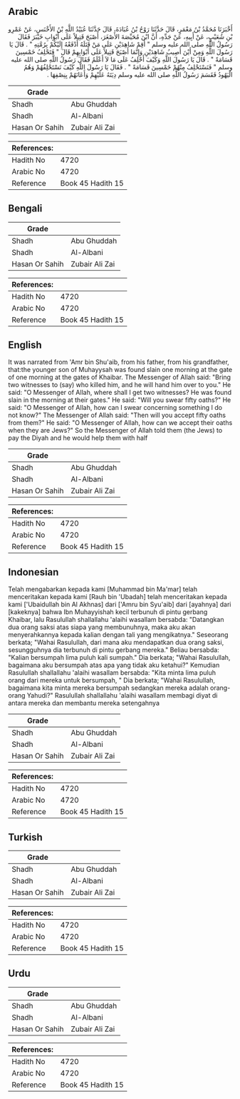 ## Arabic


<div dir="rtl" lang="ar" style={{fontSize:'larger',backgroundColor:'#f8f9fa',padding:20}}>
أَخْبَرَنَا مُحَمَّدُ بْنُ مَعْمَرٍ، قَالَ حَدَّثَنَا رَوْحُ بْنُ عُبَادَةَ، قَالَ حَدَّثَنَا عُبَيْدُ اللَّهِ بْنُ الأَخْنَسِ، عَنْ عَمْرِو بْنِ شُعَيْبٍ، عَنْ أَبِيهِ، عَنْ جَدِّهِ، أَنَّ ابْنَ مُحَيِّصَةَ الأَصْغَرَ، أَصْبَحَ قَتِيلاً عَلَى أَبْوَابِ خَيْبَرَ فَقَالَ رَسُولُ اللَّهِ صلى الله عليه وسلم ‏"‏ أَقِمْ شَاهِدَيْنِ عَلَى مَنْ قَتَلَهُ أَدْفَعْهُ إِلَيْكُمْ بِرُمَّتِهِ ‏"‏ ‏.‏ قَالَ يَا رَسُولَ اللَّهِ وَمِنْ أَيْنَ أُصِيبُ شَاهِدَيْنِ وَإِنَّمَا أَصْبَحَ قَتِيلاً عَلَى أَبْوَابِهِمْ قَالَ ‏"‏ فَتَحْلِفُ خَمْسِينَ قَسَامَةً ‏"‏ ‏.‏ قَالَ يَا رَسُولَ اللَّهِ وَكَيْفَ أَحْلِفُ عَلَى مَا لاَ أَعْلَمُ فَقَالَ رَسُولُ اللَّهِ صلى الله عليه وسلم ‏"‏ فَنَسْتَحْلِفُ مِنْهُمْ خَمْسِينَ قَسَامَةً ‏"‏ ‏.‏ فَقَالَ يَا رَسُولَ اللَّهِ كَيْفَ نَسْتَحْلِفُهُمْ وَهُمُ الْيَهُودُ فَقَسَمَ رَسُولُ اللَّهِ صلى الله عليه وسلم دِيَتَهُ عَلَيْهِمْ وَأَعَانَهُمْ بِنِصْفِهَا ‏.‏
</div>
<div style={{backgroundColor:'#f8f9fa',padding:20, marginBottom: 10}}><table> <thead> <tr> <th>Grade</th> <th></th> </tr> </thead> <tbody> <tr><td>Shadh</td><td>Abu Ghuddah</td></tr><tr><td>Shadh</td><td>Al-Albani</td></tr><tr><td>Hasan Or Sahih</td><td>Zubair Ali Zai</td></tr></tbody></table><table> <thead> <tr> <th>References:</th> <th></th> </tr> </thead> <tbody><tr><td>Hadith No</td><td>4720</td></tr><tr><td>Arabic No</td><td>4720</td></tr><tr><td>Reference</td><td>Book 45 Hadith 15</td></tr></tbody></table></div>

## Bengali


<div dir="ltr" lang="bn" style={{fontSize:'larger',backgroundColor:'#f8f9fa',padding:20}}>

</div>
<div style={{backgroundColor:'#f8f9fa',padding:20, marginBottom: 10}}><table> <thead> <tr> <th>Grade</th> <th></th> </tr> </thead> <tbody> <tr><td>Shadh</td><td>Abu Ghuddah</td></tr><tr><td>Shadh</td><td>Al-Albani</td></tr><tr><td>Hasan Or Sahih</td><td>Zubair Ali Zai</td></tr></tbody></table><table> <thead> <tr> <th>References:</th> <th></th> </tr> </thead> <tbody><tr><td>Hadith No</td><td>4720</td></tr><tr><td>Arabic No</td><td>4720</td></tr><tr><td>Reference</td><td>Book 45 Hadith 15</td></tr></tbody></table></div>

## English


<div dir="ltr" lang="en" style={{fontSize:'larger',backgroundColor:'#f8f9fa',padding:20}}>
It was narrated from 'Amr bin Shu'aib, from his father, from his grandfather, that:the younger son of Muhayysah was found slain one morning at the gate of one morning at the gates of Khaibar. The Messenger of Allah said: "Bring two witnesses to (say) who killed him, and he will hand him over to you." He said: "O Messenger of Allah, where shall I get two witnesses? He was found slain in the morning at their gates." He said: "Will you swear fifty oaths?" He said: "O Messenger of Allah, how can I swear concerning something I do not know?" The Messenger of Allah said: "Then will you accept fifty oaths from them?" He said: "O Messenger of Allah, how can we accept their oaths when they are Jews?" So the Messenger of Allah told them (the Jews) to pay the Diyah and he would help them with half
</div>
<div style={{backgroundColor:'#f8f9fa',padding:20, marginBottom: 10}}><table> <thead> <tr> <th>Grade</th> <th></th> </tr> </thead> <tbody> <tr><td>Shadh</td><td>Abu Ghuddah</td></tr><tr><td>Shadh</td><td>Al-Albani</td></tr><tr><td>Hasan Or Sahih</td><td>Zubair Ali Zai</td></tr></tbody></table><table> <thead> <tr> <th>References:</th> <th></th> </tr> </thead> <tbody><tr><td>Hadith No</td><td>4720</td></tr><tr><td>Arabic No</td><td>4720</td></tr><tr><td>Reference</td><td>Book 45 Hadith 15</td></tr></tbody></table></div>

## Indonesian


<div dir="ltr" lang="id" style={{fontSize:'larger',backgroundColor:'#f8f9fa',padding:20}}>
Telah mengabarkan kepada kami [Muhammad bin Ma'mar] telah menceritakan kepada kami [Rauh bin 'Ubadah] telah menceritakan kepada kami ['Ubaidullah bin Al Akhnas] dari ['Amru bin Syu'aib] dari [ayahnya] dari [kakeknya] bahwa Ibn Muhayyishah kecil terbunuh di pintu gerbang Khaibar, lalu Rasulullah shallallahu 'alaihi wasallam bersabda: "Datangkan dua orang saksi atas siapa yang membunuhnya, maka aku akan menyerahkannya kepada kalian dengan tali yang mengikatnya." Seseorang berkata; "Wahai Rasulullah, dari mana aku mendapatkan dua orang saksi, sesungguhnya dia terbunuh di pintu gerbang mereka." Beliau bersabda: "Kalian bersumpah lima puluh kali sumpah." Dia berkata; "Wahai Rasulullah, bagaimana aku bersumpah atas apa yang tidak aku ketahui?" Kemudian Rasulullah shallallahu 'alaihi wasallam bersabda: "Kita minta lima puluh orang dari mereka untuk bersumpah, " Dia berkata; "Wahai Rasulullah, bagaimana kita minta mereka bersumpah sedangkan mereka adalah orang-orang Yahudi?" Rasulullah shallallahu 'alaihi wasallam membagi diyat di antara mereka dan membantu mereka setengahnya
</div>
<div style={{backgroundColor:'#f8f9fa',padding:20, marginBottom: 10}}><table> <thead> <tr> <th>Grade</th> <th></th> </tr> </thead> <tbody> <tr><td>Shadh</td><td>Abu Ghuddah</td></tr><tr><td>Shadh</td><td>Al-Albani</td></tr><tr><td>Hasan Or Sahih</td><td>Zubair Ali Zai</td></tr></tbody></table><table> <thead> <tr> <th>References:</th> <th></th> </tr> </thead> <tbody><tr><td>Hadith No</td><td>4720</td></tr><tr><td>Arabic No</td><td>4720</td></tr><tr><td>Reference</td><td>Book 45 Hadith 15</td></tr></tbody></table></div>

## Turkish


<div dir="ltr" lang="tr" style={{fontSize:'larger',backgroundColor:'#f8f9fa',padding:20}}>

</div>
<div style={{backgroundColor:'#f8f9fa',padding:20, marginBottom: 10}}><table> <thead> <tr> <th>Grade</th> <th></th> </tr> </thead> <tbody> <tr><td>Shadh</td><td>Abu Ghuddah</td></tr><tr><td>Shadh</td><td>Al-Albani</td></tr><tr><td>Hasan Or Sahih</td><td>Zubair Ali Zai</td></tr></tbody></table><table> <thead> <tr> <th>References:</th> <th></th> </tr> </thead> <tbody><tr><td>Hadith No</td><td>4720</td></tr><tr><td>Arabic No</td><td>4720</td></tr><tr><td>Reference</td><td>Book 45 Hadith 15</td></tr></tbody></table></div>

## Urdu


<div dir="rtl" lang="ur" style={{fontSize:'larger',backgroundColor:'#f8f9fa',padding:20}}>

</div>
<div style={{backgroundColor:'#f8f9fa',padding:20, marginBottom: 10}}><table> <thead> <tr> <th>Grade</th> <th></th> </tr> </thead> <tbody> <tr><td>Shadh</td><td>Abu Ghuddah</td></tr><tr><td>Shadh</td><td>Al-Albani</td></tr><tr><td>Hasan Or Sahih</td><td>Zubair Ali Zai</td></tr></tbody></table><table> <thead> <tr> <th>References:</th> <th></th> </tr> </thead> <tbody><tr><td>Hadith No</td><td>4720</td></tr><tr><td>Arabic No</td><td>4720</td></tr><tr><td>Reference</td><td>Book 45 Hadith 15</td></tr></tbody></table></div>